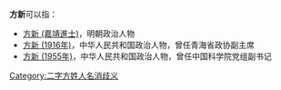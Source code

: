 '''方新'''可以指：
* [[方新_(嘉靖進士)|方新 (嘉靖進士)]]，明朝政治人物
* [[方新_(1916年)|方新 (1916年)]]，中华人民共和国政治人物，曾任青海省政协副主席
* [[方新_(1955年)|方新 (1955年)]]，中华人民共和国政治人物，曾任中国科学院党组副书记

{{disambig}}

[[Category:二字方姓人名消歧义|Category:二字方姓人名消歧义]]